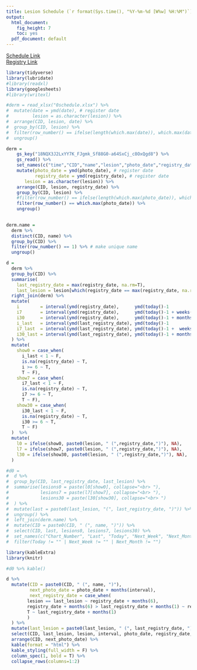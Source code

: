 ```yaml
---
title: Lesion Schedule (`r format(Sys.time(), "%Y-%m-%d [W%w] %H:%M")`)
output:
  html_document:
    fig_height: 7
    toc: yes
  pdf_document: default
---
```


[Schedule Link](https://docs.google.com/spreadsheets/d/18NQX3J2LxYY7K_FJgmk_Sf88G0-a64SxCj_c8OxQgd)  
[Registry Link](https://goo.gl/forms/jltRvjPFhYYvqme82)  

```r

library(tidyverse)
library(lubridate)
#library(readxl)
library(googlesheets)
#library(writexl)

#derm = read_xlsx("0schedule.xlsx") %>% 
#  mutate(date = ymd(date), # register date 
#         lesion = as.character(lesion)) %>%
#  arrange(CID, lesion, date) %>%
#  group_by(CID, lesion) %>%
#  filter(row_number() == ifelse(length(which.max(date)), which.max(date), n())) %>%
#  ungroup()

derm = 
    gs_key("18NQX3J2LxYY7K_FJgmk_Sf88G0-a64SxCj_c8OxQgd8") %>%
    gs_read() %>%
    set_names(c("time","CID","name","lesion","photo_date","registry_date","interval")) %>%
    mutate(photo_date = ymd(photo_date), # register date 
           registry_date = ymd(registry_date), # register date 
	   lesion = as.character(lesion)) %>%
    arrange(CID, lesion, registry_date) %>%
    group_by(CID, lesion) %>%
    #filter(row_number() == ifelse(length(which.max(photo_date)), which.max(photo_date), n())) %>%
    filter(row_number() == which.max(photo_date)) %>%
    ungroup()

  
derm.name = 
  derm %>% 
  distinct(CID, name) %>%
  group_by(CID) %>%
  filter(row_number() == 1) %>% # make unique name
  ungroup()

d = 
  derm %>% 
  group_by(CID) %>% 
  summarise(
    last_registry_date = max(registry_date, na.rm=T),
    last_lesion = lesion[which(registry_date == max(registry_date, na.rm=T))]) %>% 
  right_join(derm) %>%
  mutate(
    i        = interval(ymd(registry_date),      ymd(today()-1            )) %/% months(1),
    i7       = interval(ymd(registry_date),      ymd(today()-1 + weeks(1) )) %/% months(1),
    i30      = interval(ymd(registry_date),      ymd(today()-1 + months(1))) %/% months(1),
    i_last   = interval(ymd(last_registry_date), ymd(today()-1            )) %/% months(1),
    i7_last  = interval(ymd(last_registry_date), ymd(today()-1 +  weeks(1))) %/% months(1),
    i30_last = interval(ymd(last_registry_date), ymd(today()-1 + months(1))) %/% months(1)
  ) %>% 
  mutate(
    show0 = case_when(
      i_last < 1 ~ F, 
      is.na(registry_date) ~ T,
      i >= 6 ~ T,
      T ~ F),
    show7 = case_when(
      i7_last < 1 ~ F, 
      is.na(registry_date) ~ T,
      i7 >= 6 ~ T,
      T ~ F),
    show30 = case_when(
      i30_last < 1 ~ F,
      is.na(registry_date) ~ T,
      i30 >= 6 ~ T,
      T ~ F)
  )  %>%
  mutate(
    l0 = ifelse(show0, paste0(lesion, " (",registry_date,")"), NA),
    l7 = ifelse(show7, paste0(lesion, " (",registry_date,")"), NA),
    l30 = ifelse(show30, paste0(lesion, " (",registry_date,")"), NA),
  ) 

#d0 =
#  d %>%
#  group_by(CID, last_registry_date, last_lesion) %>% 
#  summarise(lesions0 = paste(l0[show0], collapse="<br> "),
#            lesions7 = paste(l7[show7], collapse="<br> "),
#            lesions30 = paste(l30[show30], collapse="<br> ")
#  ) %>%
#  mutate(last = paste0(last_lesion, "(", last_registry_date, ")")) %>%
#  ungroup() %>%
#  left_join(derm.name) %>%
#  mutate(CID = paste0(CID, " (", name, ")")) %>%
#  select(CID, last, lesions0, lesions7, lesions30) %>%
#  set_names(c("Chart_Number", "Last", "Today", "Next_Week", "Next_Month")) %>%
#  filter(Today != "" | Next_Week != "" | Next_Month != "") 

```
```r

library(kableExtra)
library(knitr)

#d0 %>% kable()

d %>% 
  mutate(CID = paste0(CID, " (", name, ")"),
         next_photo_date = photo_date + months(interval),
         next_registry_date = case_when(
	    lesion == last_lesion ~ registry_date + months(6),
	    registry_date + months(6) > last_registry_date + months(1) ~ registry_date + months(6),
	    T ~ last_registry_date + months(1)
        )
  ) %>%
  mutate(last_lesion = paste0(last_lesion, " (", last_registry_date, ")")) %>%
  select(CID, last_lesion, lesion, interval, photo_date, registry_date, next_photo_date, next_registry_date) %>%
  arrange(CID, next_photo_date) %>%
  kable(format = "html") %>%
  kable_styling(full_width = F) %>%
  column_spec(1, bold = T) %>%
  collapse_rows(columns=1:2)
```
